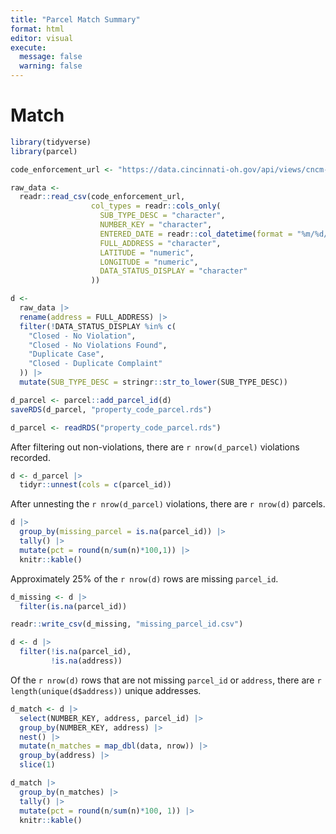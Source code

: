 ```yaml
---
title: "Parcel Match Summary"
format: html
editor: visual
execute: 
  message: false
  warning: false
---
```


# Match

```r
library(tidyverse)
library(parcel)
```


```r
code_enforcement_url <- "https://data.cincinnati-oh.gov/api/views/cncm-znd6/rows.csv?accessType=DOWNLOAD"

raw_data <-
  readr::read_csv(code_enforcement_url,
                  col_types = readr::cols_only(
                    SUB_TYPE_DESC = "character",
                    NUMBER_KEY = "character",
                    ENTERED_DATE = readr::col_datetime(format = "%m/%d/%Y %I:%M:%S %p"),
                    FULL_ADDRESS = "character",
                    LATITUDE = "numeric",
                    LONGITUDE = "numeric",
                    DATA_STATUS_DISPLAY = "character"
                  )) 

d <- 
  raw_data |>
  rename(address = FULL_ADDRESS) |>
  filter(!DATA_STATUS_DISPLAY %in% c(
    "Closed - No Violation",
    "Closed - No Violations Found",
    "Duplicate Case",
    "Closed - Duplicate Complaint"
  )) |>
  mutate(SUB_TYPE_DESC = stringr::str_to_lower(SUB_TYPE_DESC))

d_parcel <- parcel::add_parcel_id(d)
saveRDS(d_parcel, "property_code_parcel.rds")
```

```r
d_parcel <- readRDS("property_code_parcel.rds")
```

After filtering out non-violations, there are `r nrow(d_parcel)` violations recorded.

```r
d <- d_parcel |>
  tidyr::unnest(cols = c(parcel_id))
```

After unnesting the `r nrow(d_parcel)` violations, there are `r nrow(d)` parcels. 

```r
d |>
  group_by(missing_parcel = is.na(parcel_id)) |>
  tally() |>
  mutate(pct = round(n/sum(n)*100,1)) |>
  knitr::kable()
```
Approximately 25% of the `r nrow(d)` rows are missing `parcel_id`. 

```r
d_missing <- d |>
  filter(is.na(parcel_id))

readr::write_csv(d_missing, "missing_parcel_id.csv")
```

```r
d <- d |>
  filter(!is.na(parcel_id), 
         !is.na(address))
```

Of the `r nrow(d)` rows that are not missing `parcel_id` or `address`, there are `r length(unique(d$address))` unique addresses. 

```r
d_match <- d |>
  select(NUMBER_KEY, address, parcel_id) |>
  group_by(NUMBER_KEY, address) |>
  nest() |>
  mutate(n_matches = map_dbl(data, nrow)) |>
  group_by(address) |>
  slice(1)

d_match |>
  group_by(n_matches) |>
  tally() |>
  mutate(pct = round(n/sum(n)*100, 1)) |>
  knitr::kable()
```



